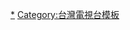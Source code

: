 {{Navbox
| title = [[東森電視]]旗下頻道
| name  = 東森電視
| bodyclass = hlist

| group1 = 台灣頻道
| list1 =
* [[東森新聞台]]
* [[東森財經新聞台]]<sup>1</sup>
* [[東森綜合台]]
* [[東森戲劇台]]
* [[東森電影台]]<sup>1</sup>
* [[東森洋片台]]
* [[東森幼幼台]]
* [[東森超視]]

| group2 = 已經停播頻道
| list2 =
* 中都電影台
* 中都戲劇台
* [[中都卡通台]]
* ET Jacky
* [[年代綜合台|東森娛樂台]]
* 東森網路台
* 超視育樂台

| group3 = 海外頻道（美國）
| list3 =
* [[東森衛視]]
* [[東森美洲新聞台]]
* [[東森美洲財經新聞台]]<sup>3</sup>
* [[東森美洲戲劇台]]
* [[東森美洲幼幼台]]
* [[東森中國台]]
* [[東森美東衛視]]<sup>2</sup>
* [[東森超級台]]<sup>2</sup>
* [[JET綜合台|JET國際台]]<sup>4</sup>

| group4 = 海外頻道（加拿大）
| list4 = [[東森衛視]]

| group5 = 海外頻道（中南美洲）
| list5 =
* [[東森衛視]]
* [[東森美洲新聞台]]

| group6 = 海外頻道（亞洲）
| list6 =
* [[東森亞洲衛視]]
* [[東森亞洲新聞台]]
* [[東森亞洲幼幼台]]

| group7 = 節目
| list7 =
* 東森幼幼台
** [[東森幼幼台動畫節目列表|動畫]]
** [[東森幼幼台動畫電影列表|動畫電影]]
* [[Template:東森電視戲劇|自製戲劇]]
* [[東森電視外購韓國電視劇列表|外購韓劇]]
|below =
* 附註：(1)設境外播放
* (2)只設美國東岸播放
* (3)只在DISH Network播放
* (4)由東森電視代理
}}<noinclude>

[[Category:東森電視旗下頻道|*]]
[[Category:台灣電視台模板]]
</noinclude>